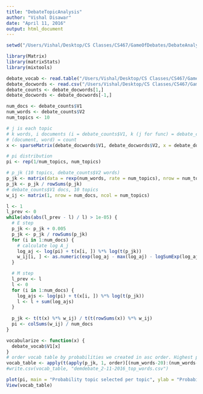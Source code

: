 ```yaml
---
title: "DebateTopicAnalysis"
author: "Vishal Disawar"
date: "April 11, 2016"
output: html_document
---
```


```r
setwd("/Users/Vishal/Desktop/CS Classes/CS467/GameOfDebates/DebateAnalysis")

library(Matrix)
library(matrixStats)
library(mixtools)

debate_vocab <- read.table("/Users/Vishal/Desktop/CS Classes/CS467/GameOfDebates/DebateAnalysis/Dataset/vocab.debate.txt", header = F)
debate_docwords <- read.csv("/Users/Vishal/Desktop/CS Classes/CS467/GameOfDebates/DebateAnalysis/Dataset/docword.debate.txt", header = F, sep = " ")
debate_counts <- debate_docwords[1,]
debate_docwords <- debate_docwords[-1,]
```


```r
num_docs <- debate_counts$V1
num_words <- debate_counts$V2
num_topics <- 10

# j is each topic
# k words, i documents (i = debate_counts$V1, k (j for func) = debate_counts$V2)
# (document, word) = count
x <- sparseMatrix(debate_docwords$V1, debate_docwords$V2, x = debate_docwords$V3)

# pi distribution
pi <- rep(1/num_topics, num_topics)

# p_jk (10 topics, debate_counts$V2 words)
p_jk <- matrix(data = rexp(num_words, rate = num_topics), nrow = num_topics, ncol = num_words)
p_jk <- p_jk / rowSums(p_jk)
# debate_counts$V1 docs, 10 topics
w_ij <- matrix(1, nrow = num_docs, ncol = num_topics)

l <- 1
l_prev <- 0
while(abs(abs(l_prev - l) / l) > 1e-05) {
  # E step
  p_jk <- p_jk + 0.005
  p_jk <- p_jk / rowSums(p_jk)
  for (i in 1:num_docs) {
    # calculate log A_j
    log_aj <- log(pi) + t(x[i, ]) %*% log(t(p_jk))
    w_ij[i, ] <- as.numeric(exp(log_aj - max(log_aj) - logSumExp(log_aj - max(log_aj))))
  }

  # M step
  l_prev <- l
  l <- 0
  for (i in 1:num_docs) {
    log_ajs <- log(pi) + t(x[i, ]) %*% log(t(p_jk))
    l <- l + sum(log_ajs)
  }
  
  p_jk <- t(t(x) %*% w_ij) / t(t(rowSums(x)) %*% w_ij)
  pi <- colSums(w_ij) / num_docs
}

vocabularize <- function(x) {
  debate_vocab$V1[x]
}
# order vocab table by probabilities we created in asc order. Highest probs are last 10 columns
vocab_table <- apply(t(apply(p_jk, 1, order)[(num_words-20):(num_words-60), ]), 2, vocabularize)
#write.csv(vocab_table, "demdebate_2-11-2016_top_words.csv")

plot(pi, main = "Probability topic selected per topic", ylab = "Probability", xlab = "Topic")
View(vocab_table)
```

